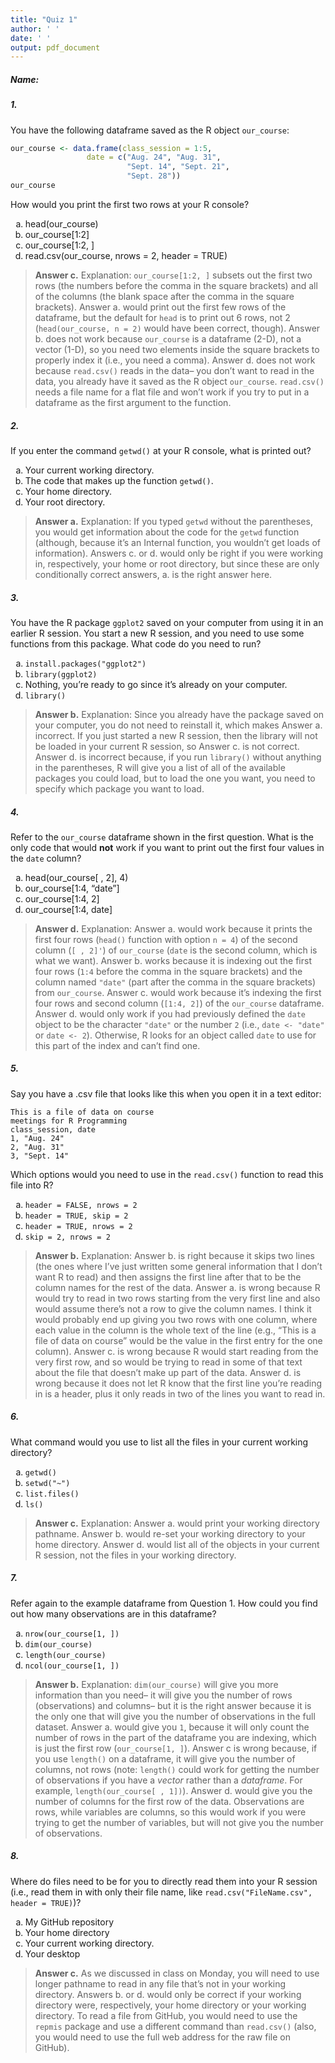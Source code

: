 ```yaml
---
title: "Quiz 1"
author: ' '
date: ' '
output: pdf_document
---
```


##### Name: 

##### 1. 

You have the following dataframe saved as the R object `our_course`:
```r
our_course <- data.frame(class_session = 1:5,
                 date = c("Aug. 24", "Aug. 31", 
                          "Sept. 14", "Sept. 21", 
                          "Sept. 28"))
our_course
```
How would you print the first two rows at your R console?

a. head(our_course)
b. our_course[1:2]
c. our_course[1:2, ]
d. read.csv(our_course, nrows = 2, header = TRUE)

> **Answer c.** 
> Explanation: `our_course[1:2, ]` subsets out the first two rows (the numbers before the comma in the square brackets) and all of the columns (the blank space after the comma in the square brackets). Answer a. would print out the first few rows of the dataframe, but the default for `head` is to print out 6 rows, not 2 (`head(our_course, n = 2)` would have been correct, though). Answer b. does not work because `our_course` is a dataframe (2-D), not a vector (1-D), so you need two elements inside the square brackets to properly index it (i.e., you need a comma). Answer d. does not work because `read.csv()` reads in the data-- you don't want to read in the data, you already have it saved as the R object `our_course`. `read.csv()` needs a file name for a flat file and won't work if you try to put in a dataframe as the first argument to the function. 

##### 2. 

If you enter the command `getwd()` at your R console, what is printed out?

a. Your current working directory.
b. The code that makes up the function `getwd()`.
c. Your home directory. 
d. Your root directory.

> **Answer a.** 
> Explanation: If you typed `getwd` without the parentheses, you would get information about the code for the `getwd` function (although, because it's an Internal function, you wouldn't get loads of information). Answers c. or d. would only be right if you were working in, respectively, your home or root directory, but since these are only conditionally correct answers, a. is the right answer here. 

##### 3.

You have the R package `ggplot2` saved on your computer from using it in an earlier R session. You start a new R session, and you need to use some functions from this package. What code do you need to run?

a. `install.packages("ggplot2")`
b. `library(ggplot2)`
c. Nothing, you're ready to go since it's already on your computer.
d. `library()`

> **Answer b.** 
> Explanation: Since you already have the package saved on your computer, you do not need to reinstall it, which makes Answer a. incorrect. If you just started a new R session, then the library will not be loaded in your current R session, so Answer c. is not correct. Answer d. is incorrect because, if you run `library()` without anything in the parentheses, R will give you a list of all of the available packages you could load, but to load the one you want, you need to specify which package you want to load. 

##### 4.

Refer to the `our_course` dataframe shown in the first question. What is the only code that would **not** work if you want to print out the first four values in the `date` column?

a. head(our_course[ , 2], 4)
b. our_course[1:4, "date"]
c. our_course[1:4, 2]
d. our_course[1:4, date]

> **Answer d.**
> Explanation: Answer a. would work because it prints the first four rows (`head()` function with option `n = 4`) of the second column (`[ , 2]'`) of `our_course` (`date` is the second column, which is what we want). Answer b. works because it is indexing out the first four rows (`1:4` before the comma in the square brackets) and the column named `"date"` (part after the comma in the square brackets) from `our_course`. Answer c. would work because it's indexing the first four rows and second column (`[1:4, 2]`) of the `our_course` dataframe. Answer d. would only work if you had previously defined the `date` object to be the character `"date"` or the number `2` (i.e., `date <- "date"` or `date <- 2`). Otherwise, R looks for an object called `date` to use for this part of the index and can't find one. 

##### 5. 

Say you have a .csv file that looks like this when you open it in a text editor:

```
This is a file of data on course
meetings for R Programming
class_session, date
1, "Aug. 24"
2, "Aug. 31"
3, "Sept. 14"
```

Which options would you need to use in the `read.csv()` function to read this file into R?

a. `header = FALSE, nrows = 2`
b. `header = TRUE, skip = 2`
c. `header = TRUE, nrows = 2`
d. `skip = 2, nrows = 2`

> **Answer b.**
> Explanation: Answer b. is right because it skips two lines (the ones where I've just written some general information that I don't want R to read) and then assigns the first line after that to be the column names for the rest of the data. Answer a. is wrong because R would try to read in two rows starting from the very first line and also would assume there's not a row to give the column names. I think it would probably end up giving you two rows with one column, where each value in the column is the whole text of the line (e.g., "This is a file of data on course" would be the value in the first entry for the one column). Answer c. is wrong because R would start reading from the very first row, and so would be trying to read in some of that text about the file that doesn't make up part of the data. Answer d. is wrong because it does not let R know that the first line you're reading in is a header, plus it only reads in two of the lines you want to read in.

##### 6. 

What command would you use to list all the files in your current working directory?

a. `getwd()`
b. `setwd("~")`
c. `list.files()`
d. `ls()`

> **Answer c.**
> Explanation: Answer a. would print your working directory pathname. Answer b. would re-set your working directory to your home directory. Answer d. would list all of the objects in your current R session, not the files in your working directory.

##### 7. 

Refer again to the example dataframe from Question 1. How could you find out how many observations are in this dataframe?

a. `nrow(our_course[1, ])`
b. `dim(our_course)`
c. `length(our_course)`
d. `ncol(our_course[1, ])`

> **Answer b.**
> Explanation: `dim(our_course)` will give you more information than you need-- it will give you the number of rows (observations) and columns-- but it is the right answer because it is the only one that will give you the number of observations in the full dataset. Answer a. would give you `1`, because it will only count the number of rows in the part of the dataframe you are indexing, which is just the first row (`our_course[1, ]`). Answer c is wrong because, if you use `length()` on a dataframe, it will give you the number of columns, not rows (note: `length()` could work for getting the number of observations if you have a *vector* rather than a *dataframe*. For example, `length(our_course[ , 1])`). Answer d. would give you the number of columns for the first row of the data. Observations are rows, while variables are columns, so this would work if you were trying to get the number of variables, but will not give you the number of observations. 

##### 8. 

Where do files need to be for you to directly read them into your R session (i.e., read them in with only their file name, like `read.csv("FileName.csv", header = TRUE)`)?

a. My GitHub repository
b. Your home directory
c. Your current working directory.
d. Your desktop

> **Answer c.**
> As we discussed in class on Monday, you will need to use longer pathname to read in any file that's not in your working directory. Answers b. or d. would only be correct if your working directory were, respectively, your home directory or your working directory. To read a file from GitHub, you would need to use the `repmis` package and use a different command than `read.csv()` (also, you would need to use the full web address for the raw file on GitHub).

